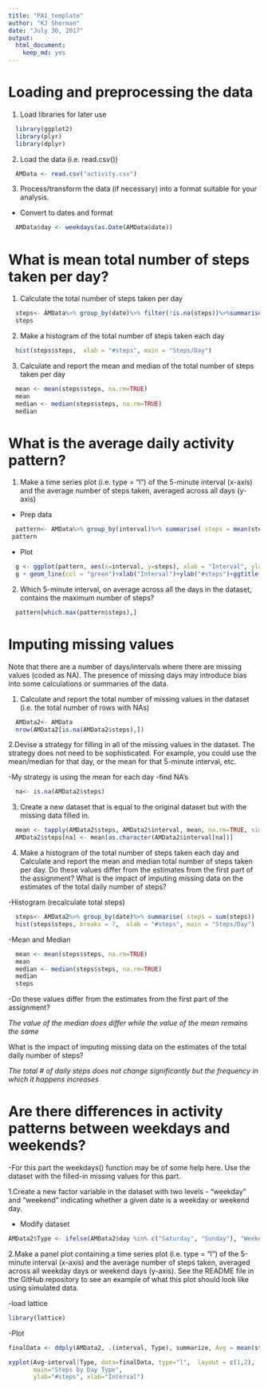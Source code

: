 ---
title: "PA1_template"
author: "KJ Sherman"
date: "July 30, 2017"
output: 
  html_document: 
    keep_md: yes
---

Loading and preprocessing the data
==================================

1. Load libraries for later use

```{r, echo=TRUE}
  library(ggplot2)
  library(plyr)
  library(dplyr)
```

2. Load the data (i.e. read.csv())


```{r, echo=TRUE}
  AMData <- read.csv("activity.csv")
```

3. Process/transform the data (if necessary) into a format suitable for your analysis.

- Convert to dates and format


```{r, echo=TRUE}
  AMData$day <- weekdays(as.Date(AMData$date))
```

What is mean total number of steps taken per day?
=================================================

1. Calculate the total number of steps taken per day
```{r, echo=TRUE}
  steps<- AMData%>% group_by(date)%>% filter(!is.na(steps))%>%summarise( steps = sum(steps, na.rm=TRUE))
  steps

```

2. Make a histogram of the total number of steps taken each day

```{r, echo=TRUE}
  hist(steps$steps,  xlab = "#steps", main = "Steps/Day")
```

3. Calculate and report the mean and median of the total number of steps taken per day

```{r, echo=TRUE}
  mean <- mean(steps$steps, na.rm=TRUE)
  mean
  median <- median(steps$steps, na.rm=TRUE)
  median
```

What is the average daily activity pattern?
===========================================

1. Make a time series plot (i.e. type = "l") of the 5-minute interval (x-axis) and the average number of steps taken, averaged across all days (y-axis)

- Prep data
```{r, echo=TRUE}
  pattern<- AMData%>% group_by(interval)%>% summarise( steps = mean(steps, na.rm=TRUE))
 pattern
```

- Plot
```{r, echo=TRUE}
  g <- ggplot(pattern, aes(x=interval, y=steps), xlab = "Interval", ylab="#steps")
  g + geom_line(col = "green")+xlab("Interval")+ylab("#steps")+ggtitle("Time Series of #steps")
```

2. Which 5-minute interval, on average across all the days in the dataset, contains the maximum number of steps?
```{r, echo=TRUE}
  pattern[which.max(pattern$steps),]
```

Imputing missing values
=======================
Note that there are a number of days/intervals where there are missing values (coded as NA). The presence of missing days may introduce bias into some calculations or summaries of the data.

1. Calculate and report the total number of missing values in the dataset (i.e. the total number of rows with NAs)
```{r, echo=TRUE}
  AMData2<- AMData
  nrow(AMData2[is.na(AMData2$steps),])
```

2.Devise a strategy for filling in all of the missing values in the dataset. The strategy does not need to be sophisticated. For example, you could use the mean/median for that day, or the mean for that 5-minute interval, etc.

-My strategy is using the mean for each day
-find NA's
```{r, echo=TRUE}
  na<- is.na(AMData2$steps)
```

3. Create a new dataset that is equal to the original dataset but with the missing data filled in.
```{r, echo=TRUE}
  mean <- tapply(AMData2$steps, AMData2$interval, mean, na.rm=TRUE, simplify = TRUE)
  AMData2$steps[na] <- mean[as.character(AMData2$interval[na])]
```

4. Make a histogram of the total number of steps taken each day and Calculate and report the mean and median total number of steps taken per day. Do these values differ from the estimates from the first part of the assignment? What is the impact of imputing missing data on the estimates of the total daily number of steps?

-Histogram (recalculate total steps)
```{r, echo=TRUE}
  steps<- AMData2%>% group_by(date)%>% summarise( steps = sum(steps))
  hist(steps$steps, breaks = 7,  xlab = "#steps", main = "Steps/Day")
```

-Mean and Median
```{r, echo=TRUE}
  mean <- mean(steps$steps, na.rm=TRUE)
  mean
  median <- median(steps$steps, na.rm=TRUE)
  median
  steps
```

-Do these values differ from the estimates from the first part of the assignment?

*The value of the median does differ while the value of the mean remains the same*

What is the impact of imputing missing data on the estimates of the total daily number of steps?

*The total # of daily steps does not change significantly but the frequency in which it happens increases*

Are there differences in activity patterns between weekdays and weekends?
=========================================================================

-For this part the weekdays() function may be of some help here. Use the dataset with the filled-in missing values for this part.

1.Create a new factor variable in the dataset with two levels - "weekday" and "weekend" indicating whether a given date is a weekday or weekend day.

- Modify dataset
```{r, echo=TRUE}

AMData2$Type <- ifelse(AMData2$day %in% c("Saturday", "Sunday"), "Weekend", "Weekday")
```

2.Make a panel plot containing a time series plot (i.e. type = "l") of the 5-minute interval (x-axis) and the average number of steps taken, averaged across all weekday days or weekend days (y-axis). See the README file in the GitHub repository to see an example of what this plot should look like using simulated data.

-load lattice

```{r, echo=TRUE}
library(lattice)
```


-Plot
```{r, echo=TRUE}

finalData <- ddply(AMData2, .(interval, Type), summarize, Avg = mean(steps))

xyplot(Avg~interval|Type, data=finalData, type="l",  layout = c(1,2),
       main="Steps by Day Type", 
       ylab="#steps", xlab="Interval")
``` 
